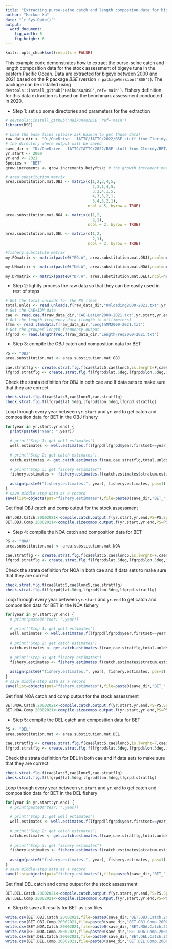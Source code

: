 ```yaml
---
title: "Extracting purse-seine catch and length compostion data for bigeye in 2000-2021"
author: "Haikun Xu"
date: "`r Sys.Date()`"
output:
  word_document:
    fig_width: 8
    fig_height: 6
---
```


```r
knitr::opts_chunk$set(results = FALSE)
```

This example code demonstrates how to extract the purse-seine catch and length composition data for the stock assessment of bigeye tuna in the eastern Pacific Ocean. Data are extracted for bigeye between 2000 and 2021 based on the R package *BSE* (version `r packageVersion("BSE")`). The package can be installed using `devtools::install_github('HaikunXu/BSE',ref='main')`. Fishery definition for this data extraction is based on the benchmark assessment conducted in 2020.

-   Step 1: set up some directories and parameters for the extraction

```r
# devtools::install_github('HaikunXu/BSE',ref='main') 
library(BSE)

# Load the base files (please ask Haikun to get those data)
raw_data_dir <- "D:/OneDrive - IATTC/IATTC/2022/BSE stuff from Cleridy/spp comp programs_from 2000/Raw data extractions/"
# the directory where output will be saved
save_dir <- "D:/OneDrive - IATTC/IATTC/2022/BSE stuff from Cleridy/BET/"
yr.start <- 2000
yr.end <- 2021
Species <- "BET"
grow.increments <- grow.increments.betyftskj # the growth increment matrix

# area substitution matrix
area.substitution.mat.OBJ <- matrix(c(1,2,3,4,5,
                                      2,3,1,4,5,
                                      3,2,4,1,5,
                                      4,3,5,2,1,
                                      5,4,3,2,1),
                                    ncol = 5, byrow = TRUE)

area.substitution.mat.NOA <- matrix(c(1,2,
                                      2,1),
                                    ncol = 2, byrow = TRUE)

area.substitution.mat.DEL <- matrix(c(1,2,
                                      2,1),
                                    ncol = 2, byrow = TRUE)

#fishery substitute matrix
my.FOmatrix <- matrix(paste0("FO.A", area.substitution.mat.OBJ),ncol=ncol(area.substitution.mat.OBJ))

my.UNmatrix <- matrix(paste0("UN.A", area.substitution.mat.NOA),ncol=ncol(area.substitution.mat.NOA))

my.DPmatrix <- matrix(paste0("DP.A", area.substitution.mat.DEL),ncol=ncol(area.substitution.mat.DEL))
```

-   Step 2: lightly process the raw data so that they can be easily used in rest of steps

```r
# Get the total unloads for the PS fleet
total.unlds <- read.unloads.f(raw_data_dir,"Unloading2000-2021.txt",yr.start,yr.end)
# Get the CAE+IDM data
cae <- read.cae.f(raw_data_dir,"CAE-LatLon2000-2021.txt",yr.start,yr.end)
# Get the length-frequency data (length in millimeters)
lfmm <- read.lfmmdata.f(raw_data_dir,"LengthMM2000-2021.txt")
# Get the grouped length-frequency output
lfgrpd <- read.lengthfreq.f(raw_data_dir,"LengthFreq2000-2021.txt")
```

-   Step 3: compile the OBJ catch and composition data for BET

```r
PS <- "OBJ"
area.substitution.mat <- area.substitution.mat.OBJ

cae.stratflg <- create.strat.flg.f(cae$latc5,cae$lonc5,is.lwrght=F,cae$month,cae$setype,cae$class,PS=PS,Species=Species)
lfgrpd.stratflg <- create.strat.flg.f(lfgrpd$lat.5deg,lfgrpd$lon.5deg,is.lwrght=T,floor(lfgrpd$moda/100),lfgrpd$setype,lfgrpd$class,PS=PS,Species=Species)

```

Check the strata definition for OBJ in both cae and lf data sets to make sure that they are correct

```r
check.strat.flg.f(cae$latc5,cae$lonc5,cae.stratflg)
check.strat.flg.f(lfgrpd$lat.5deg,lfgrpd$lon.5deg,lfgrpd.stratflg)
```

Loop through every year between `yr.start` and `yr.end` to get catch and composition data for BET in the OBJ fishery

```r
for(year in yr.start:yr.end) {
  print(paste0("Year: ",year))
  
  # print("Step 1: get well estimates")
  well.estimates <- well.estimates.f(lfgrpd[lfgrpd$year.firstset==year,],lfmm)
  
  # print("Step 2: get catch estimates")
  catch.estimates <- get.catch.estimates.f(cae,cae.stratflg,total.unlds,lfgrpd,lfgrpd.stratflg,lfmm,year,2,well.estimates,area.substitution.mat,grow.increments,PS=PS,Species=Species,my.FOmatrix,my.UNmatrix,my.DPmatrix)
  
  # print("Step 3: get fishery estimates")
  fishery.estimates <- fishery.estimates.f(catch.estimates$stratum.estimates.withsamps,catch.estimates$stratum.estimates.NOsamps,year,PS=PS,Species=Species)
  
  assign(paste0("fishery.estimates.", year), fishery.estimates, pos=1)
}
# save middle-step data as a record
save(list=objects(pat="fishery.estimates"),file=paste0(save_dir,"BET_",PS,"_2000-2021.RData"))
```

Get final OBJ catch and comp output for the stock assessment

```r
BET.OBJ.Catch.20002021<-compile.catch.output.f(yr.start,yr.end,PS=PS,Species=Species,c("A1","A2","A3","A4","A5")) # five OBJ fisheries
BET.OBJ.Comp.20002021<-compile.sizecomps.output.f(yr.start,yr.end,PS=PS,Species=Species)
```

-   Step 4: compile the NOA catch and composition data for BET

```r
PS <- "NOA"
area.substitution.mat <- area.substitution.mat.NOA

cae.stratflg <- create.strat.flg.f(cae$latc5,cae$lonc5,is.lwrght=F,cae$month,cae$setype,cae$class,PS=PS,Species=Species)
lfgrpd.stratflg <- create.strat.flg.f(lfgrpd$lat.5deg,lfgrpd$lon.5deg,is.lwrght=T,floor(lfgrpd$moda/100),lfgrpd$setype,lfgrpd$class,PS=PS,Species=Species)
```

Check the strata definition for NOA in both cae and lf data sets to make sure that they are correct

```r
check.strat.flg.f(cae$latc5,cae$lonc5,cae.stratflg)
check.strat.flg.f(lfgrpd$lat.5deg,lfgrpd$lon.5deg,lfgrpd.stratflg)
```

Loop through every year between `yr.start` and `yr.end` to get catch and composition data for BET in the NOA fishery

```r
for(year in yr.start:yr.end) {
  # print(paste0("Year: ",year))
  
  # print("Step 1: get well estimates")
  well.estimates <- well.estimates.f(lfgrpd[lfgrpd$year.firstset==year,],lfmm)
  
  # print("Step 2: get catch estimates")
  catch.estimates <- get.catch.estimates.f(cae,cae.stratflg,total.unlds,lfgrpd,lfgrpd.stratflg,lfmm,year,2,well.estimates,area.substitution.mat,grow.increments,PS=PS,Species=Species,my.FOmatrix,my.UNmatrix,my.DPmatrix)
  
  # print("Step 3: get fishery estimates")
  fishery.estimates <- fishery.estimates.f(catch.estimates$stratum.estimates.withsamps,catch.estimates$stratum.estimates.NOsamps,year,PS=PS,Species=Species)
  
  assign(paste0("fishery.estimates.", year), fishery.estimates, pos=1)
}
# save middle-step data as a record
save(list=objects(pat="fishery.estimates"),file=paste0(save_dir,"BET_",PS,"_2000-2021.RData"))
```

Get final NOA catch and comp output for the stock assessment

```r
BET.NOA.Catch.20002021<-compile.catch.output.f(yr.start,yr.end,PS=PS,Species=Species,c("A1","A2"))  # five NOA fisheries
BET.NOA.Comp.20002021<-compile.sizecomps.output.f(yr.start,yr.end,PS=PS,Species=Species)
```

-   Step 5: compile the DEL catch and composition data for BET

```r
PS <- "DEL"
area.substitution.mat <- area.substitution.mat.DEL

cae.stratflg <- create.strat.flg.f(cae$latc5,cae$lonc5,is.lwrght=F,cae$month,cae$setype,cae$class,PS=PS,Species=Species)
lfgrpd.stratflg <- create.strat.flg.f(lfgrpd$lat.5deg,lfgrpd$lon.5deg,is.lwrght=T,floor(lfgrpd$moda/100),lfgrpd$setype,lfgrpd$class,PS=PS,Species=Species)
```

Check the strata definition for DEL in both cae and lf data sets to make sure that they are correct

```r
check.strat.flg.f(cae$latc5,cae$lonc5,cae.stratflg)
check.strat.flg.f(lfgrpd$lat.5deg,lfgrpd$lon.5deg,lfgrpd.stratflg)
```

Loop through every year between `yr.start` and `yr.end` to get catch and composition data for BET in the DEL fishery

```r
for(year in yr.start:yr.end) {
  # print(paste0("Year: ",year))
  
  # print("Step 1: get well estimates")
  well.estimates <- well.estimates.f(lfgrpd[lfgrpd$year.firstset==year,],lfmm)
  
  # print("Step 2: get catch estimates")
  catch.estimates <- get.catch.estimates.f(cae,cae.stratflg,total.unlds,lfgrpd,lfgrpd.stratflg,lfmm,year,2,well.estimates,area.substitution.mat,grow.increments,PS=PS,Species=Species,my.FOmatrix,my.UNmatrix,my.DPmatrix)
  
  # print("Step 3: get fishery estimates")
  fishery.estimates <- fishery.estimates.f(catch.estimates$stratum.estimates.withsamps,catch.estimates$stratum.estimates.NOsamps,year,PS=PS,Species=Species)
  
  assign(paste0("fishery.estimates.", year), fishery.estimates, pos=1)
}
# save middle-step data as a record
save(list=objects(pat="fishery.estimates"),file=paste0(save_dir,"BET_",PS,"_2000-2021.RData"))
```

Get final DEL catch and comp output for the stock assessment

```r
BET.DEL.Catch.20002021<-compile.catch.output.f(yr.start,yr.end,PS=PS,Species=Species,c("A1","A2")) # tive DEL fisheries
BET.DEL.Comp.20002021<-compile.sizecomps.output.f(yr.start,yr.end,PS=PS,Species=Species)
```

-   Step 6: save all results for BET as csv files

```r
write.csv(BET.OBJ.Catch.20002021,file=paste0(save_dir,"BET.OBJ.Catch.20002021.csv"),row.names = FALSE)
write.csv(BET.OBJ.Comp.20002021,file=paste0(save_dir,"BET.OBJ.Comp.20002021.csv"),row.names = FALSE)
write.csv(BET.NOA.Catch.20002021,file=paste0(save_dir,"BET.NOA.Catch.20002021.csv"),row.names = FALSE)
write.csv(BET.NOA.Comp.20002021,file=paste0(save_dir,"BET.NOA.Comp.20002021.csv"),row.names = FALSE)
write.csv(BET.DEL.Catch.20002021,file=paste0(save_dir,"BET.DEL.Catch.20002021.csv"),row.names = FALSE)
write.csv(BET.DEL.Comp.20002021,file=paste0(save_dir,"BET.DEL.Comp.20002021.csv"),row.names = FALSE)
```
